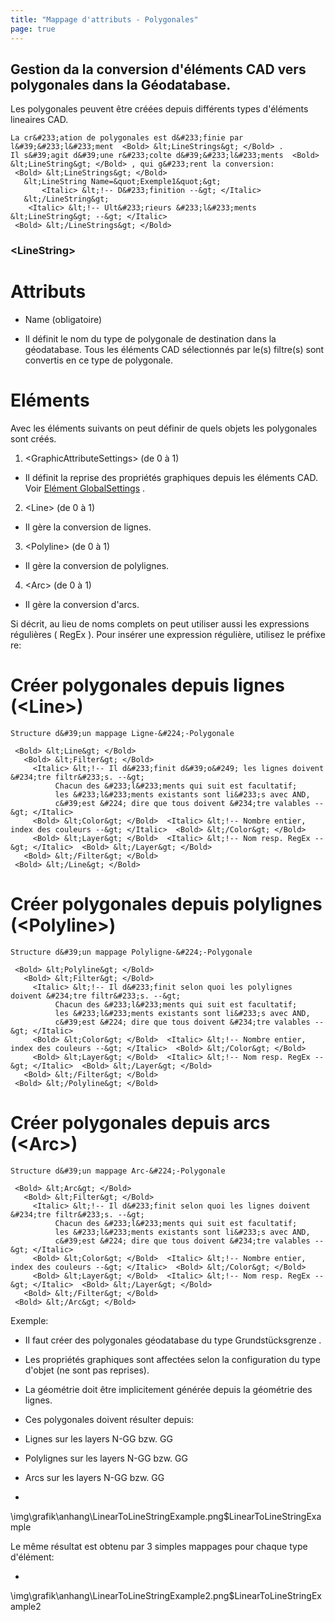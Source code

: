 ```yaml
---
title: "Mappage d'attributs - Polygonales"
page: true
---
```

## Gestion da la conversion d&#39;&#233;l&#233;ments CAD vers polygonales dans la G&#233;odatabase.
Les polygonales peuvent &#234;tre cr&#233;&#233;es depuis diff&#233;rents types d&#39;&#233;l&#233;ments lineaires CAD.

```
La cr&#233;ation de polygonales est d&#233;finie par l&#39;&#233;l&#233;ment  <Bold> &lt;LineStrings&gt; </Bold> .
Il s&#39;agit d&#39;une r&#233;colte d&#39;&#233;l&#233;ments  <Bold> &lt;LineString&gt; </Bold> , qui g&#233;rent la conversion:
 <Bold> &lt;LineStrings&gt; </Bold> 
   &lt;LineString Name=&quot;Exemple1&quot;&gt;
       <Italic> &lt;!-- D&#233;finition --&gt; </Italic> 
   &lt;/LineString&gt;
    <Italic> &lt;!-- Ult&#233;rieurs &#233;l&#233;ments &lt;LineString&gt; --&gt; </Italic> 
 <Bold> &lt;/LineStrings&gt; </Bold> 
```

### &lt;LineString&gt;
### 
# Attributs


- <Bold> Name </Bold>  (obligatoire)

- Il d&#233;finit le nom du type de polygonale de destination dans la g&#233;odatabase. Tous les &#233;l&#233;ments CAD s&#233;lectionn&#233;s par le(s) filtre(s) sont convertis en ce type de polygonale.





### 
# El&#233;ments

Avec les &#233;l&#233;ments suivants on peut d&#233;finir de quels objets les polygonales sont cr&#233;&#233;s.

1. <Bold> &lt;GraphicAttributeSettings&gt; </Bold>  (de 0 &#224; 1)

- Il d&#233;finit la reprise des propri&#233;t&#233;s graphiques depuis les &#233;l&#233;ments CAD. Voir 
[El&#233;ment GlobalSettings](../anhang/formatbeschreibungmappingautodesk2)
.



2. <Bold> &lt;Line&gt; </Bold>  (de 0 &#224; 1)

- Il g&#232;re la conversion de lignes.



3. <Bold> &lt;Polyline&gt; </Bold>  (de 0 &#224; 1)

- Il g&#232;re la conversion de polylignes.



4. <Bold> &lt;Arc&gt; </Bold>  (de 0 &#224; 1)

- Il g&#232;re la conversion d&#39;arcs.





<Success>
Si d&#233;crit, au lieu de noms complets on peut utiliser aussi les expressions r&#233;guli&#232;res ( <Italic> RegEx </Italic> ). Pour ins&#233;rer une expression r&#233;guli&#232;re, utilisez le pr&#233;fixe  <Bold> re: </Bold>  
</Success>


### 
#  Cr&#233;er polygonales depuis lignes (&lt;Line&gt;)



```
Structure d&#39;un mappage Ligne-&#224;-Polygonale

 <Bold> &lt;Line&gt; </Bold> 
   <Bold> &lt;Filter&gt; </Bold> 
     <Italic> &lt;!-- Il d&#233;finit d&#39;o&#249; les lignes doivent &#234;tre filtr&#233;s. --&gt;
          Chacun des &#233;l&#233;ments qui suit est facultatif; 
          les &#233;l&#233;ments existants sont li&#233;s avec AND,
          c&#39;est &#224; dire que tous doivent &#234;tre valables --&gt; </Italic> 
     <Bold> &lt;Color&gt; </Bold>  <Italic> &lt;!-- Nombre entier, index des couleurs --&gt; </Italic>  <Bold> &lt;/Color&gt; </Bold> 
     <Bold> &lt;Layer&gt; </Bold>  <Italic> &lt;!-- Nom resp. RegEx --&gt; </Italic>  <Bold> &lt;/Layer&gt; </Bold> 
   <Bold> &lt;/Filter&gt; </Bold> 
 <Bold> &lt;/Line&gt; </Bold> 

```


### 
#  Cr&#233;er polygonales depuis polylignes (&lt;Polyline&gt;)



```
Structure d&#39;un mappage Polyligne-&#224;-Polygonale

 <Bold> &lt;Polyline&gt; </Bold> 
   <Bold> &lt;Filter&gt; </Bold> 
     <Italic> &lt;!-- Il d&#233;finit selon quoi les polylignes doivent &#234;tre filtr&#233;s. --&gt;
          Chacun des &#233;l&#233;ments qui suit est facultatif; 
          les &#233;l&#233;ments existants sont li&#233;s avec AND,
          c&#39;est &#224; dire que tous doivent &#234;tre valables --&gt; </Italic> 
     <Bold> &lt;Color&gt; </Bold>  <Italic> &lt;!-- Nombre entier, index des couleurs --&gt; </Italic>  <Bold> &lt;/Color&gt; </Bold> 
     <Bold> &lt;Layer&gt; </Bold>  <Italic> &lt;!-- Nom resp. RegEx --&gt; </Italic>  <Bold> &lt;/Layer&gt; </Bold> 
   <Bold> &lt;/Filter&gt; </Bold> 
 <Bold> &lt;/Polyline&gt; </Bold> 

```


### 
#  Cr&#233;er polygonales depuis arcs (&lt;Arc&gt;)



```
Structure d&#39;un mappage Arc-&#224;-Polygonale

 <Bold> &lt;Arc&gt; </Bold> 
   <Bold> &lt;Filter&gt; </Bold> 
     <Italic> &lt;!-- Il d&#233;finit selon quoi les lignes doivent &#234;tre filtr&#233;s. --&gt;
          Chacun des &#233;l&#233;ments qui suit est facultatif; 
          les &#233;l&#233;ments existants sont li&#233;s avec AND,
          c&#39;est &#224; dire que tous doivent &#234;tre valables --&gt; </Italic> 
     <Bold> &lt;Color&gt; </Bold>  <Italic> &lt;!-- Nombre entier, index des couleurs --&gt; </Italic>  <Bold> &lt;/Color&gt; </Bold> 
     <Bold> &lt;Layer&gt; </Bold>  <Italic> &lt;!-- Nom resp. RegEx --&gt; </Italic>  <Bold> &lt;/Layer&gt; </Bold> 
   <Bold> &lt;/Filter&gt; </Bold> 
 <Bold> &lt;/Arc&gt; </Bold> 

```


<Info>
Exemple:

- Il faut cr&#233;er des polygonales g&#233;odatabase du type <Bold> Grundst&#252;cksgrenze </Bold> .


- Les propri&#233;t&#233;s graphiques sont affect&#233;es selon la configuration du type d&#39;objet (ne sont pas reprises).


- La g&#233;om&#233;trie doit &#234;tre implicitement g&#233;n&#233;r&#233;e depuis la g&#233;om&#233;trie des lignes.


- Ces polygonales doivent r&#233;sulter depuis:


-  Lignes sur les layers <Bold> N-GG </Bold>  bzw. <Bold> GG </Bold> 
-  Polylignes sur les layers <Bold> N-GG </Bold>  bzw. <Bold> GG </Bold>  


-  Arcs sur les layers <Bold> N-GG </Bold>  bzw. <Bold> GG </Bold>  








- 
<Image>\img\grafik\anhang\LinearToLineStringExample.png$LinearToLineStringExample</Image>



Le m&#234;me r&#233;sultat est obtenu par 3 simples mappages pour chaque type d&#39;&#233;l&#233;ment:


- 
<Image>\img\grafik\anhang\LinearToLineStringExample2.png$LinearToLineStringExample2</Image>


</Info>
